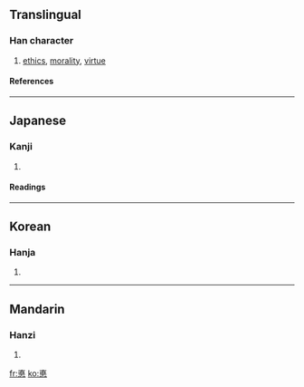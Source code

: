 {{see|德}}

==Translingual==
===Han character===
{{Han char|rn=61|rad=心|as=08|sn=12|four=|canj=十女心 (JVP)}}
# [[ethics]], [[morality]], [[virtue]]
====References====
{{Han ref|kx=0388.410|dkj=10724|dj=0722.040|hdz=42309.030|uh=60B3|ud=24755}}
----
==Japanese==
===Kanji===
{{ja-kanji|grade=|rs=心08}}
# {{defn|Japanese}} 
====Readings====
{{ja-readings|on=[[とく]] (toku)|kun=[[とく]] (toku), [[おしえ]] (oshie)}}
----
==Korean==
===Hanja===
{{ko-hanja|hangeul=덕|eumhun=|rv=deok|mr=tŏk|y=tek}}
# {{defn|Korean}}
----
==Mandarin==
===Hanzi===
{{cmn-hanzi|pin=[[duó]] (duo2)|wg=to<sup>2</sup>}}
# {{defn|Mandarin}}

[[fr:悳]]
[[ko:悳]]